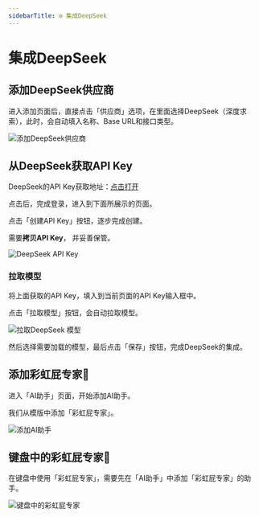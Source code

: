 ```yaml
---
sidebarTitle: ⚙️ 集成DeepSeek
---
```



# 集成DeepSeek

## 添加DeepSeek供应商

进入添加页面后，直接点击「供应商」选项，在里面选择DeepSeek（深度求索），此时，会自动填入名称、Base URL和接口类型。

<Image src="/images/ai-service/deepseek/add-provider.png" alt="添加DeepSeek供应商"  width={300} height={300} />

## 从DeepSeek获取API Key

DeepSeek的API Key获取地址：[点击打开](https://platform.deepseek.com/api_keys)

点击后，完成登录，进入到下面所展示的页面。

点击「创建API Key」按钮，逐步完成创建。

需要**拷贝API Key**， 并妥善保管。

<Image src="/images/ai-service/deepseek/api-key.png" alt="DeepSeek API Key" />


### 拉取模型

将上面获取的API Key，填入到当前页面的API Key输入框中。

点击「拉取模型」按钮，会自动拉取模型。

<Image src="/images/ai-service/deepseek/load-models.png" alt="拉取DeepSeek 模型"  width={300} height={300} />

然后选择需要加载的模型，最后点击「保存」按钮，完成DeepSeek的集成。

## 添加彩虹屁专家🌈

进入「AI助手」页面，开始添加AI助手。

我们从模版中添加「彩虹屁专家」。

<Image src="/images/ai-service/deepseek/ai-assistant.gif" alt="添加AI助手"  width={300} height={300} />




## 键盘中的彩虹屁专家🌈

在键盘中使用「彩虹屁专家」，需要先在「AI助手」中添加「彩虹屁专家」的助手。


<Image src="/images/ai-service/deepseek/keyboard-ai-assistant.gif" alt="键盘中的彩虹屁专家"  width={300} height={300} />



